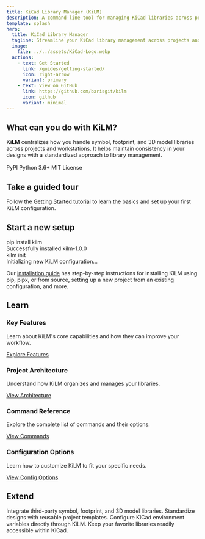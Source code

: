 ```yaml
---
title: KiCad Library Manager (KiLM)
description: A command-line tool for managing KiCad libraries across projects and workstations.
template: splash
hero:
  title: KiCad Library Manager
  tagline: Streamline your KiCad library management across projects and workstations.
  image:
    file: ../../assets/KiCad-Logo.webp
  actions:
    - text: Get Started
      link: /guides/getting-started/
      icon: right-arrow
      variant: primary
    - text: View on GitHub
      link: https://github.com/barisgit/kilm
      icon: github
      variant: minimal
---
```



<div class="gradient-card blue-purple-gradient">

## What can you do with KiLM?

**KiLM** centralizes how you handle symbol, footprint, and 3D model libraries across projects and workstations. 
It helps maintain consistency in your designs with a standardized approach to library management.

<div style="margin-top: 1rem;">
  <span class="animated-badge">PyPI</span>
  <span class="animated-badge">Python 3.6+</span>
  <span class="animated-badge">MIT License</span>
</div>

</div>

<div class="gradient-card green-blue-gradient">

## Take a guided tour

Follow the [Getting Started tutorial](/guides/getting-started/) to learn the basics and set up your first KiLM configuration.

</div>

<div class="gradient-card orange-red-gradient">

## Start a new setup

<div class="terminal-window">
  <div class="terminal-header">
    <span class="terminal-buttons">
      <span class="terminal-button red"></span>
      <span class="terminal-button yellow"></span>
      <span class="terminal-button green"></span>
    </span>
  </div>
  <div class="terminal-content">
    <div class="command-line">pip install kilm</div>
    <div class="output-line">Successfully installed kilm-1.0.0</div>
    <div class="command-line">kilm init</div>
    <div class="output-line">Initializing new KiLM configuration...</div>
  </div>
</div>

Our [installation guide](/guides/installation/) has step-by-step instructions for installing KiLM using pip, pipx, or from source, setting up a new project from an existing configuration, and more.

</div>

## Learn

<div class="feature-grid">
  <div class="feature-card">
    <h3>Key Features</h3>
    <p>Learn about KiLM's core capabilities and how they can improve your workflow.</p>
    <a href="/guides/getting-started/#features">Explore Features</a>
  </div>
  <div class="feature-card">
    <h3>Project Architecture</h3>
    <p>Understand how KiLM organizes and manages your libraries.</p>
    <a href="/community/development/">View Architecture</a>
  </div>
  <div class="feature-card">
    <h3>Command Reference</h3>
    <p>Explore the complete list of commands and their options.</p>
    <a href="/reference/cli/">View Commands</a>
  </div>
  <div class="feature-card">
    <h3>Configuration Options</h3>
    <p>Learn how to customize KiLM to fit your specific needs.</p>
    <a href="/guides/configuration/">View Config Options</a>
  </div>
</div>

<div class="gradient-card purple-pink-gradient">

## Extend

<CardGrid>
  <Card title="Add External Libraries" link="/reference/cli/add-3d/" icon="add-document">
    Integrate third-party symbol, footprint, and 3D model libraries.
  </Card>
  <Card title="Create Project Templates" link="/reference/cli/template/" icon="document">
    Standardize designs with reusable project templates.
  </Card>
  <Card title="Set Environment Variables" link="/reference/cli/config/" icon="seti:config">
    Configure KiCad environment variables directly through KiLM.
  </Card>
  <Card title="Manage Pinned Libraries" link="/reference/cli/pin/" icon="pin">
    Keep your favorite libraries readily accessible within KiCad.
  </Card>
</CardGrid>

</div>
